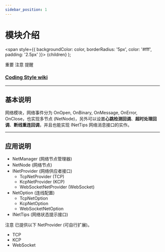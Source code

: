 ```yaml
---
sidebar_position: 1
---
```


# 模块介绍

  <span
    style={{
      backgroundColor: color,
      borderRadius: '5px',
      color: '#fff',
      padding: '2.5px'
    }}>
    {children}
  </span>
);

<Highlight color="#ff2f00">重要</Highlight> <Highlight color="#0373fc">注意</Highlight> <Highlight color="#00d679">提醒</Highlight>

### [Coding Style wiki](https://github.com/michael811125/OxGFrame/wiki/Coding-Style)

---

## 基本说明

网络模块，网络事件分为 OnOpen, OnBinary, OnMessage, OnError, OnClose，也实现多节点 (NetNode)，另外可以设置**心跳检测回调**、**超时处理回调**、**断线重连回调**，并且也能实现 INetTips 网络消息接口的实作。

---

## 应用说明

- NetManager (网络节点管理器)
- NetNode (网络节点)
- INetProvider (网络供应者接口)
  - TcpNetProvider (TCP)
  - KcpNetProvider (KCP)
  - WebSocketNetProvider (WebSocket)
- NetOption (连线配置)
  - TcpNetOption
  - KcpNetOption
  - WebSocketNetOption 
- INetTips (网络状态提示接口)

<Highlight color="#0373fc">注意</Highlight> 已提供以下 NetProvider (可自行扩展)。
- TCP
- KCP
- WebSocket

